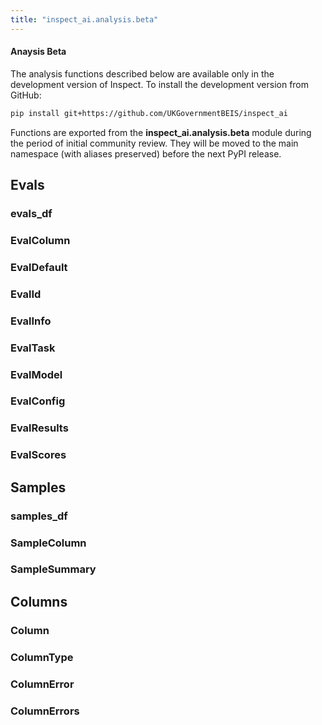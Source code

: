 ```yaml
---
title: "inspect_ai.analysis.beta"
---
```


::: callout-note
#### Anaysis Beta

The analysis functions described below are available only in the development version of Inspect. To install the development version from GitHub:

``` bash
pip install git+https://github.com/UKGovernmentBEIS/inspect_ai
```

Functions are exported from the **inspect_ai.analysis.beta** module during the period of initial community review. They will be moved to the main namespace (with aliases preserved) before the next PyPI release.
:::


## Evals

### evals_df
### EvalColumn
### EvalDefault
### EvalId
### EvalInfo
### EvalTask
### EvalModel
### EvalConfig
### EvalResults
### EvalScores

## Samples

### samples_df
### SampleColumn
### SampleSummary

## Columns

### Column
### ColumnType
### ColumnError
### ColumnErrors

